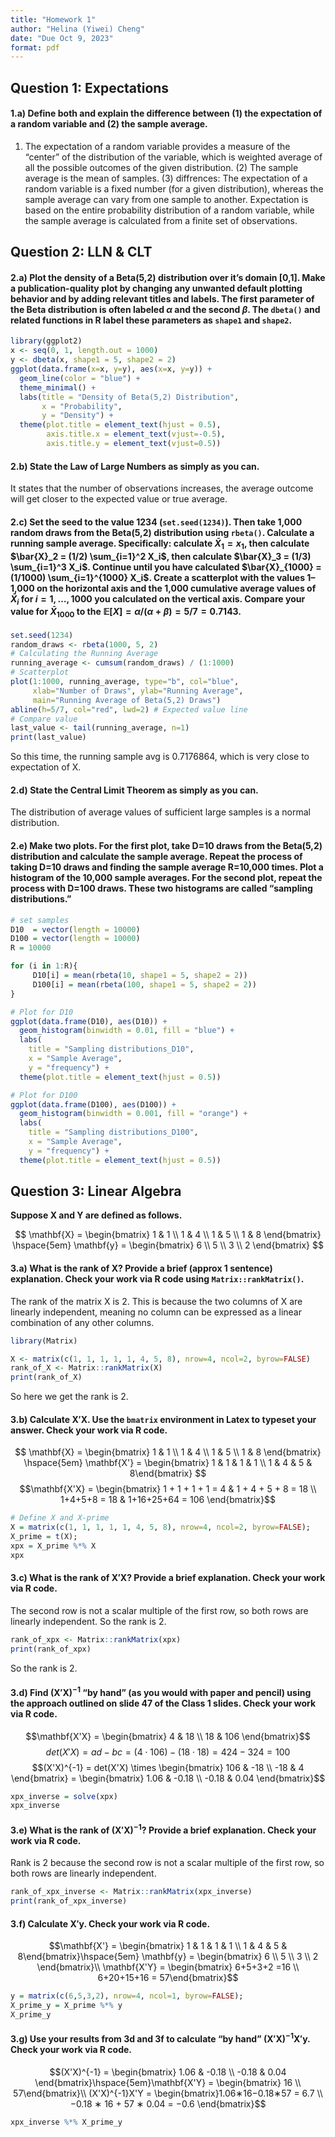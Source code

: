 ```yaml
---
title: "Homework 1"
author: "Helina (Yiwei) Cheng"
date: "Due Oct 9, 2023"
format: pdf
---
```


## Question 1: Expectations

#### 1.a) Define both and explain the difference between (1) the expectation of a random variable and (2) the sample average.

(1) The expectation of a random variable provides a measure of the "center" of the distribution of the variable, which is weighted average of all the possible outcomes of the given distribution. (2) The sample average is the mean of samples. (3) diffrences: The expectation of a random variable is a fixed number (for a given distribution), whereas the sample average can vary from one sample to another. Expectation is based on the entire probability distribution of a random variable, while the sample average is calculated from a finite set of observations.


## Question 2: LLN & CLT

#### 2.a) Plot the density of a Beta(5,2) distribution over it's domain [0,1]. Make a publication-quality plot by changing any unwanted default plotting behavior and by adding relevant titles and labels. The first parameter of the Beta distribution is often labeled $\alpha$ and the second $\beta$. The `dbeta()` and related functions in R label these parameters as `shape1` and `shape2`.

```r
library(ggplot2)
x <- seq(0, 1, length.out = 1000)
y <- dbeta(x, shape1 = 5, shape2 = 2)
ggplot(data.frame(x=x, y=y), aes(x=x, y=y)) + 
  geom_line(color = "blue") + 
  theme_minimal() + 
  labs(title = "Density of Beta(5,2) Distribution",
       x = "Probability",
       y = "Density") + 
  theme(plot.title = element_text(hjust = 0.5),
        axis.title.x = element_text(vjust=-0.5),
        axis.title.y = element_text(vjust=0.5))
```

#### 2.b) State the Law of Large Numbers as simply as you can.

It states that the number of observations increases, the average outcome will get closer to the expected value or true average.

#### 2.c) Set the seed to the value 1234 (`set.seed(1234)`). Then take 1,000 random draws from the Beta(5,2) distribution using `rbeta()`. Calculate a running sample average. Specifically: calculate $\bar{X}_1 = x_1$, then calculate $\bar{X}_2 = (1/2) \sum_{i=1}^2 X_i$, then calculate $\bar{X}_3 = (1/3) \sum_{i=1}^3 X_i$. Continue until you have calculated $\bar{X}_{1000} = (1/1000) \sum_{i=1}^{1000} X_i$. Create a scatterplot with the values 1--1,000 on the horizontal axis and the 1,000 cumulative average values of $\bar{X}_i$ for $i=1,\ldots,1000$ you calculated on the vertical axis. Compare your value for $\bar{X}_{1000}$ to the $\mathbb{E}[X]=\alpha/(\alpha+\beta)=5/7 = 0.7143$.

```r
set.seed(1234)
random_draws <- rbeta(1000, 5, 2)
# Calculating the Running Average
running_average <- cumsum(random_draws) / (1:1000)
# Scatterplot
plot(1:1000, running_average, type="b", col="blue", 
     xlab="Number of Draws", ylab="Running Average",
     main="Running Average of Beta(5,2) Draws")
abline(h=5/7, col="red", lwd=2) # Expected value line
# Compare value
last_value <- tail(running_average, n=1)
print(last_value)
```
So this time, the running sample avg is 0.7176864, which is very close to expectation of X.

#### 2.d) State the Central Limit Theorem as simply as you can.

The distribution of average values of sufficient large samples is a normal distribution.

#### 2.e) Make two plots. For the first plot, take D=10 draws from the Beta(5,2) distribution and calculate the sample average. Repeat the process of taking D=10 draws and finding the sample average R=10,000 times. Plot a histogram of the 10,000 sample averages. For the second plot, repeat the process with D=100 draws. These two histograms are called "sampling distributions." 

```r
# set samples
D10  = vector(length = 10000)
D100 = vector(length = 10000)
R = 10000

for (i in 1:R){
     D10[i] = mean(rbeta(10, shape1 = 5, shape2 = 2))
     D100[i] = mean(rbeta(100, shape1 = 5, shape2 = 2))
}

# Plot for D10
ggplot(data.frame(D10), aes(D10)) +
  geom_histogram(binwidth = 0.01, fill = "blue") +
  labs(
    title = "Sampling distributions_D10",
    x = "Sample Average",
    y = "frequency") +
  theme(plot.title = element_text(hjust = 0.5))

# Plot for D100
ggplot(data.frame(D100), aes(D100)) +
  geom_histogram(binwidth = 0.001, fill = "orange") +
  labs(
    title = "Sampling distributions_D100",
    x = "Sample Average",
    y = "frequency") +
  theme(plot.title = element_text(hjust = 0.5))
```


## Question 3: Linear Algebra

**Suppose $\mathbf{X}$ and $\mathbf{Y}$ are defined as follows.**

$$ \mathbf{X} = \begin{bmatrix} 1 & 1 \\ 1 & 4 \\ 1 & 5 \\ 1 & 8 \end{bmatrix}  \hspace{5em} \mathbf{y} = \begin{bmatrix} 6 \\ 5 \\ 3 \\ 2 \end{bmatrix} $$

#### 3.a) What is the rank of $\mathbf{X}$? Provide a brief (approx 1 sentence) explanation. Check your work via R code using `Matrix::rankMatrix()`.

The rank of the matrix X is 2. This is because the two columns of X are linearly independent, meaning no column can be expressed as a linear combination of any other columns.

```r
library(Matrix)

X <- matrix(c(1, 1, 1, 1, 1, 4, 5, 8), nrow=4, ncol=2, byrow=FALSE)
rank_of_X <- Matrix::rankMatrix(X)
print(rank_of_X)
```
So here we get the rank is 2.

#### 3.b) Calculate $\mathbf{X}'\mathbf{X}$. Use the `bmatrix` environment in Latex to typeset your answer. Check your work via R code. 

$$ \mathbf{X} = \begin{bmatrix} 1 & 1 \\ 1 & 4 \\ 1 & 5 \\ 1 & 8 \end{bmatrix}  \hspace{5em} \mathbf{X'} = \begin{bmatrix} 1 & 1 & 1 & 1 \\ 1 & 4 & 5 & 8\end{bmatrix} $$
$$\mathbf{X'X} = \begin{bmatrix} 1 + 1 + 1 + 1 = 4 & 1 + 4 + 5 + 8 = 18 \\ 1+4+5+8 = 18 & 1+16+25+64 = 106 \end{bmatrix}$$

```r
# Define X and X-prime
X = matrix(c(1, 1, 1, 1, 1, 4, 5, 8), nrow=4, ncol=2, byrow=FALSE);
X_prime = t(X);
xpx = X_prime %*% X
xpx
```

#### 3.c) What is the rank of $\mathbf{X}'\mathbf{X}$? Provide a brief explanation. Check your work via R code.

The second row is not a scalar multiple of the first row, so both rows are linearly independent. So the rank is 2.

```r
rank_of_xpx <- Matrix::rankMatrix(xpx)
print(rank_of_xpx)
```
So the rank is 2.

#### 3.d) Find $(\mathbf{X}'\mathbf{X})^{-1}$ "by hand" (as you would with paper and pencil) using the approach outlined on slide 47 of the Class 1 slides. Check your work via R code.

$$\mathbf{X'X} = \begin{bmatrix} 4 & 18 \\ 18 & 106 \end{bmatrix}$$
$$det(X'X) = ad - bc = (4 ⋅ 106) − (18 ⋅ 18) = 424 − 324 = 100 $$
$$(X'X)^{-1} = det(X'X) \times \begin{bmatrix} 106 & -18 \\ -18 & 4 \end{bmatrix} = \begin{bmatrix} 1.06 & -0.18 \\ -0.18 & 0.04 \end{bmatrix}$$

```r
xpx_inverse = solve(xpx)
xpx_inverse
```

#### 3.e) What is the rank of $(\mathbf{X}'\mathbf{X})^{-1}$? Provide a brief explanation. Check your work via R code.

Rank is 2 because the second row is not a scalar multiple of the first row, so both rows are linearly independent. 

```r
rank_of_xpx_inverse <- Matrix::rankMatrix(xpx_inverse)
print(rank_of_xpx_inverse)
```

#### 3.f) Calculate $\mathbf{X}'\mathbf{y}$. Check your work via R code.

$$\mathbf{X'} = \begin{bmatrix} 1 & 1 & 1 & 1 \\ 1 & 4 & 5 & 8\end{bmatrix}\hspace{5em} \mathbf{y} = \begin{bmatrix} 6 \\ 5 \\ 3 \\ 2 \end{bmatrix}\\
\mathbf{X'Y} = \begin{bmatrix} 6+5+3+2 =16 \\ 6+20+15+16 = 57\end{bmatrix}$$

```r
y = matrix(c(6,5,3,2), nrow=4, ncol=1, byrow=FALSE);
X_prime_y = X_prime %*% y
X_prime_y
```

#### 3.g) Use your results from 3d and 3f to calculate "by hand" $(\mathbf{X}'\mathbf{X})^{-1}\mathbf{X}'\mathbf{y}$.  Check your work via R code.

$$(X'X)^{-1} = \begin{bmatrix} 1.06 & -0.18 \\ -0.18 & 0.04 \end{bmatrix}\hspace{5em}\mathbf{X'Y} = \begin{bmatrix} 16 \\ 57\end{bmatrix}\\
(X'X)^{-1}X'Y = \begin{bmatrix}1.06∗16−0.18∗57 = 6.7 \\ −0.18 ∗ 16 + 57 ∗ 0.04 = −0.6 \end{bmatrix}$$

```r
xpx_inverse %*% X_prime_y
```





